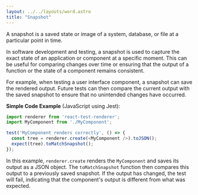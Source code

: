 ```yaml
---
layout: ../../layouts/word.astro
title: "Snapshot"
---
```

A snapshot is a saved state or image of a system, database, or file at a particular point in time.

In software development and testing, a snapshot is used to capture the exact state of an application or component at a specific moment. This can be useful for comparing changes over time or ensuring that the output of a function or the state of a component remains consistent.

For example, when testing a user interface component, a snapshot can save the rendered output. Future tests can then compare the current output with the saved snapshot to ensure that no unintended changes have occurred.

**Simple Code Example** (JavaScript using Jest):
```javascript
import renderer from 'react-test-renderer';
import MyComponent from './MyComponent';

test('MyComponent renders correctly', () => {
  const tree = renderer.create(<MyComponent />).toJSON();
  expect(tree).toMatchSnapshot();
});
```

In this example, `renderer.create` renders the `MyComponent` and saves its output as a JSON object. The `toMatchSnapshot` function then compares this output to a previously saved snapshot. If the output has changed, the test will fail, indicating that the component's output is different from what was expected.